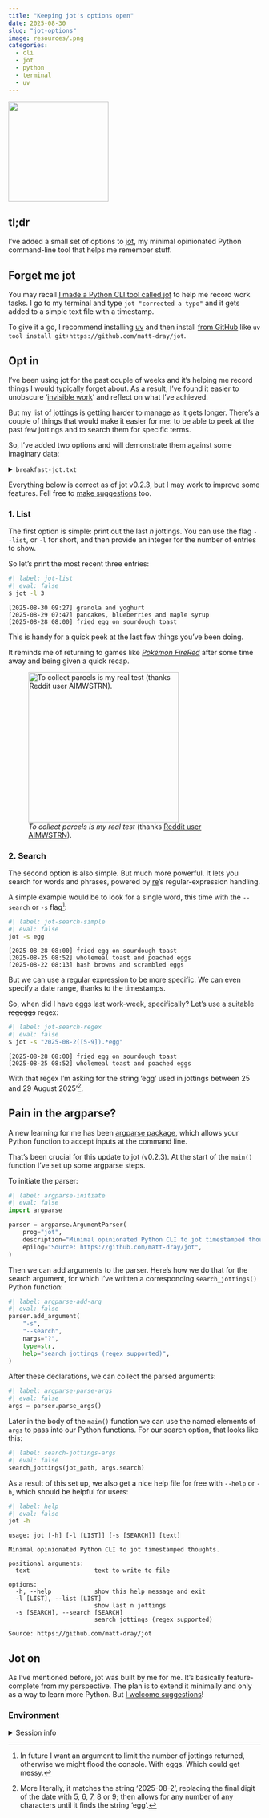 ```yaml
---
title: "Keeping jot's options open"
date: 2025-08-30
slug: "jot-options"
image: resources/.png
categories:
  - cli
  - jot
  - python
  - terminal
  - uv
---
```


![](resources/jot.png){fig-align="left" fig-alt="Terribly drawn image of the word 'jot' in cursive with a pencil at the end of the letter 't'." width='200px'}

## tl;dr

I've added a small set of options to [jot](https://github.com/matt-dray/jot), my minimal opinionated Python command-line tool that helps me remember stuff.

## Forget me jot

You may recall [I made a Python CLI tool called jot](https://www.rostrum.blog/posts/2025-08-25-jot/) to help me record work tasks. I go to my terminal and type `jot "corrected a typo"` and it gets added to a simple text file with a timestamp.

To give it a go, I recommend installing [uv](https://docs.astral.sh/uv/) and then install [from GitHub](https://github.com/matt-dray/jot) like `uv tool install git+https://github.com/matt-dray/jot`. 

## Opt in

I've been using jot for the past couple of weeks and it's helping me record things I would typically forget about. As a result, I've found it easier to unobscure '[invisible work](https://www.youtube.com/watch?v=HiF83i1OLOM)' and reflect on what I've achieved.

But my list of jottings is getting harder to manage as it gets longer. There's a couple of things that would make it easier for me: to be able to peek at the past few jottings and to search them for specific terms.

So, I've added two options and will demonstrate them against some imaginary data:

<details><summary>`breakfast-jot.txt`</summary>

```
[2025-08-30 09:27] granola and yoghurt
[2025-08-29 07:47] pancakes, blueberries and maple syrup
[2025-08-28 08:00] fried egg on sourdough toast
[2025-08-27 08:06] yoghurt and strawberries
[2025-08-26 08:19] strawberry jam on toast
[2025-08-25 08:52] wholemeal toast and poached eggs
[2025-08-24 09:15] muesli and milk
[2025-08-23 09:23] muesli with berries and milk
[2025-08-22 08:13] hash browns and scrambled eggs
[2025-08-21 07:48] granola and yoghurt
[2025-08-20 07:54] cereal and milk
```

Believe me, my actual breakfast is more boring than this. Also sometimes I have a hobbitesque second breakfast.

</details>

Everything below is correct as of jot v0.2.3, but I may work to improve some features. Fell free to [make suggestions](https://github.com/matt-dray/jot/issues) too.

### 1. List 

The first option is simple: print out the last _n_ jottings. You can use the flag `--list`, or `-l` for short, and then provide an integer for the number of entries to show.

So let's print the most recent three entries:

```sh
#| label: jot-list
#| eval: false
$ jot -l 3
```
```
[2025-08-30 09:27] granola and yoghurt
[2025-08-29 07:47] pancakes, blueberries and maple syrup
[2025-08-28 08:00] fried egg on sourdough toast
```

This is handy for a quick peek at the last few things you've been doing.

It reminds me of returning to games like [_Pokémon FireRed_](https://en.wikipedia.org/wiki/Pok%C3%A9mon_FireRed_and_LeafGreen) after some time away and being given a quick recap.

![_To collect parcels is my real test_ (thanks [Reddit user AIMWSTRN](https://www.reddit.com/r/pokemon/comments/f0m0ne/fire_redleaf_green_were_ahead_of_their_time/)).](resources/previously.png){fig-align="left" fig-alt="A greyscale screengrab of the game Pokemon FireRed showing a recap of what the player did before their last save. At the top it says 'previously on your quest'. At the bottom, 'here in Viridian City, Red obtained the item Oak's Parcel. In the centre is an image of the player's sprite in a Pokémart, facing the shopkeeper." width='300px'}

### 2. Search 

The second option is also simple. But much more powerful. It lets you search  for words and phrases, powered by [re](https://docs.python.org/3/library/re.html)'s regular-expression handling.

A simple example would be to look for a single word, this time with the `--search` or `-s` flag[^overload]:

```sh
#| label: jot-search-simple
#| eval: false
jot -s egg
```
```
[2025-08-28 08:00] fried egg on sourdough toast
[2025-08-25 08:52] wholemeal toast and poached eggs
[2025-08-22 08:13] hash browns and scrambled eggs
```

But we can use a regular expression to be more specific. We can even specify a date range, thanks to the timestamps. 

So, when did I have eggs last work-week, specifically? Let's use a suitable ~~regeggs~~ regex:

```sh
#| label: jot-search-regex
#| eval: false
$ jot -s "2025-08-2([5-9]).*egg"
```
```
[2025-08-28 08:00] fried egg on sourdough toast
[2025-08-25 08:52] wholemeal toast and poached eggs
```

With that regex I'm asking for the string 'egg' used in jottings between 25 and 29 August 2025'[^regeggs].

## Pain in the argparse?

A new learning for me has been [argparse package](https://docs.python.org/3/library/argparse.html), which allows your Python function to accept inputs at the command line.

That's been crucial for this update to jot (v0.2.3). At the start of the `main()` function I've set up some argparse steps.

To initiate the parser:

```python
#| label: argparse-initiate
#| eval: false
import argparse

parser = argparse.ArgumentParser(
    prog="jot",
    description="Minimal opinionated Python CLI to jot timestamped thoughts.",
    epilog="Source: https://github.com/matt-dray/jot",
)
```

Then we can add arguments to the parser. Here's how we do that for the search argument, for which I've written a corresponding `search_jottings()` Python function:

```python
#| label: argparse-add-arg
#| eval: false
parser.add_argument(
    "-s",
    "--search",
    nargs="?",
    type=str,
    help="search jottings (regex supported)",
)
```

After these declarations, we can collect the parsed arguments:

```python
#| label: argparse-parse-args
#| eval: false
args = parser.parse_args()
```

Later in the body of the `main()` function we can use the named elements of `args` to pass into our Python functions. For our search option, that looks like this:

```python
#| label: search-jottings-args
#| eval: false
search_jottings(jot_path, args.search)
```

As a result of this set up, we also get a nice help file for free with `--help` or `-h`, which should be helpful for users:

```sh
#| label: help
#| eval: false
jot -h
```
```
usage: jot [-h] [-l [LIST]] [-s [SEARCH]] [text]

Minimal opinionated Python CLI to jot timestamped thoughts.

positional arguments:
  text                  text to write to file

options:
  -h, --help            show this help message and exit
  -l [LIST], --list [LIST]
                        show last n jottings
  -s [SEARCH], --search [SEARCH]
                        search jottings (regex supported)

Source: https://github.com/matt-dray/jot
```

## Jot on

As I've mentioned before, jot was built by me for me. It's basically feature-complete from my perspective. The plan is to extend it minimally and only as a way to learn more Python. But [I welcome suggestions](https://github.com/matt-dray/jot/issues)!

### Environment {.appendix}

<details><summary>Session info</summary>
```r
cat(readLines("pyproject.toml"), sep = "\n")
```
</details>

[^regeggs]: More literally, it matches the string '2025-08-2', replacing the final digit of the date with 5, 6, 7, 8 or 9; then allows for any number of any characters until it finds the string 'egg'.
[^overload]: In future I want an argument to limit the number of jottings returned, otherwise we might flood the console. With eggs. Which could get messy.